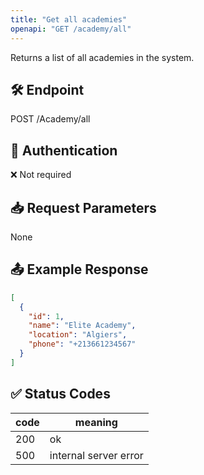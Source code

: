 ```yaml
---
title: "Get all academies"
openapi: "GET /academy/all"
---
```


Returns a list of all academies in the system.

## 🛠️ Endpoint

POST /Academy/all

## 🔐 Authentication

❌ Not required

## 📥 Request Parameters

None

## 📤 Example Response

```json
[
  {
    "id": 1,
    "name": "Elite Academy",
    "location": "Algiers",
    "phone": "+213661234567"
  }
]
```
## ✅ Status Codes

| code | meaning               |
| ---- | --------------------- |
| 200  | ok                    |
| 500  | internal server error |

